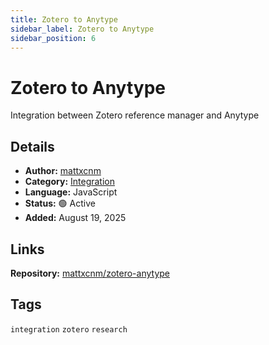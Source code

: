 ```yaml
---
title: Zotero to Anytype
sidebar_label: Zotero to Anytype
sidebar_position: 6
---
```


# Zotero to Anytype

Integration between Zotero reference manager and Anytype

## Details

- **Author:** [mattxcnm](https://github.com/mattxcnm)
- **Category:** [Integration](/docs/examples/overview#integrations)
- **Language:** JavaScript
- **Status:** 🟢 Active
- **Added:** August 19, 2025

## Links

**Repository:** [mattxcnm/zotero-anytype](https://github.com/mattxcnm/zotero-anytype)

## Tags

`integration` `zotero` `research`
